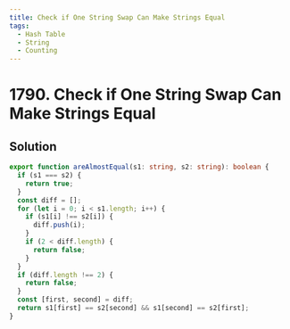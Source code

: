 ```yaml
---
title: Check if One String Swap Can Make Strings Equal
tags:
  - Hash Table
  - String
  - Counting
---
```


# 1790. Check if One String Swap Can Make Strings Equal

<Badges>
  <LevelBadge level="easy" />
  <TopicBadge name="Hash Table" slug="hash-table" />
  <TopicBadge name="String" slug="string" />
  <TopicBadge name="Counting" slug="counting" />
</Badges>

## Solution

```typescript filename="solution.ts" copy
export function areAlmostEqual(s1: string, s2: string): boolean {
  if (s1 === s2) {
    return true;
  }
  const diff = [];
  for (let i = 0; i < s1.length; i++) {
    if (s1[i] !== s2[i]) {
      diff.push(i);
    }
    if (2 < diff.length) {
      return false;
    }
  }
  if (diff.length !== 2) {
    return false;
  }
  const [first, second] = diff;
  return s1[first] == s2[second] && s1[second] == s2[first];
}
```

<ProblemLink
  codingSite="leetcode"
  href="https://leetcode.com/problems/check-if-one-string-swap-can-make-strings-equal"
  title="Check if One String Swap Can Make Strings Equal"
/>
